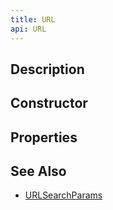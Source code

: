 ```yaml
---
title: URL
api: URL
---
```


## Description

<Summary/>

## Constructor

<Constructor/>

## Properties

<Properties/>

## See Also

* [URLSearchParams](/reference/api/URLSearchParams)
